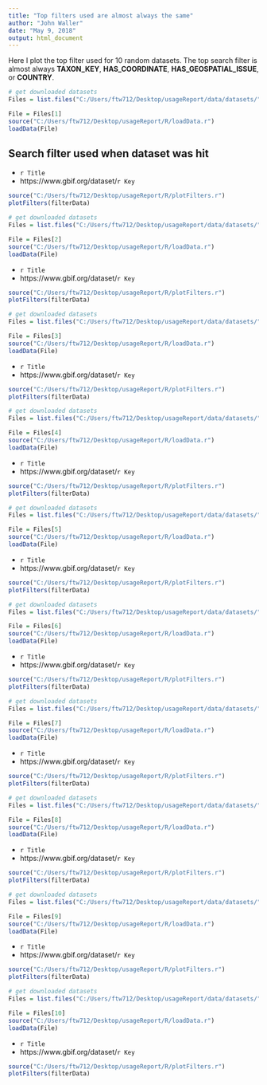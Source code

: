 ```yaml
---
title: "Top filters used are almost always the same"
author: "John Waller"
date: "May 9, 2018"
output: html_document
---
```


Here I plot the top filter used for 10 random datasets. The top search filter is almost always **TAXON_KEY**, **HAS_COORDINATE**, **HAS_GEOSPATIAL_ISSUE**, or **COUNTRY**. 

```r
# get downloaded datasets 
Files = list.files("C:/Users/ftw712/Desktop/usageReport/data/datasets/") # load datasets

File = Files[1]
source("C:/Users/ftw712/Desktop/usageReport/R/loadData.r")
loadData(File)
```

## Search filter used when dataset was hit

* `r Title`
* https://www.gbif.org/dataset/`r Key`

```r
source("C:/Users/ftw712/Desktop/usageReport/R/plotFilters.r")
plotFilters(filterData)
```


```r
# get downloaded datasets 
Files = list.files("C:/Users/ftw712/Desktop/usageReport/data/datasets/") # load datasets

File = Files[2]
source("C:/Users/ftw712/Desktop/usageReport/R/loadData.r")
loadData(File)
```

* `r Title`
* https://www.gbif.org/dataset/`r Key`

```r
source("C:/Users/ftw712/Desktop/usageReport/R/plotFilters.r")
plotFilters(filterData)
```

```r
# get downloaded datasets 
Files = list.files("C:/Users/ftw712/Desktop/usageReport/data/datasets/") # load datasets

File = Files[3]
source("C:/Users/ftw712/Desktop/usageReport/R/loadData.r")
loadData(File)
```

* `r Title`
* https://www.gbif.org/dataset/`r Key`

```r
source("C:/Users/ftw712/Desktop/usageReport/R/plotFilters.r")
plotFilters(filterData)
```


```r
# get downloaded datasets 
Files = list.files("C:/Users/ftw712/Desktop/usageReport/data/datasets/") # load datasets

File = Files[4]
source("C:/Users/ftw712/Desktop/usageReport/R/loadData.r")
loadData(File)
```

* `r Title`
* https://www.gbif.org/dataset/`r Key`

```r
source("C:/Users/ftw712/Desktop/usageReport/R/plotFilters.r")
plotFilters(filterData)
```


```r
# get downloaded datasets 
Files = list.files("C:/Users/ftw712/Desktop/usageReport/data/datasets/") # load datasets

File = Files[5]
source("C:/Users/ftw712/Desktop/usageReport/R/loadData.r")
loadData(File)
```

* `r Title`
* https://www.gbif.org/dataset/`r Key`

```r
source("C:/Users/ftw712/Desktop/usageReport/R/plotFilters.r")
plotFilters(filterData)
```


```r
# get downloaded datasets 
Files = list.files("C:/Users/ftw712/Desktop/usageReport/data/datasets/") # load datasets

File = Files[6]
source("C:/Users/ftw712/Desktop/usageReport/R/loadData.r")
loadData(File)
```

* `r Title`
* https://www.gbif.org/dataset/`r Key`

```r
source("C:/Users/ftw712/Desktop/usageReport/R/plotFilters.r")
plotFilters(filterData)
```


```r
# get downloaded datasets 
Files = list.files("C:/Users/ftw712/Desktop/usageReport/data/datasets/") # load datasets

File = Files[7]
source("C:/Users/ftw712/Desktop/usageReport/R/loadData.r")
loadData(File)
```

* `r Title`
* https://www.gbif.org/dataset/`r Key`

```r
source("C:/Users/ftw712/Desktop/usageReport/R/plotFilters.r")
plotFilters(filterData)
```

```r
# get downloaded datasets 
Files = list.files("C:/Users/ftw712/Desktop/usageReport/data/datasets/") # load datasets

File = Files[8]
source("C:/Users/ftw712/Desktop/usageReport/R/loadData.r")
loadData(File)
```

* `r Title`
* https://www.gbif.org/dataset/`r Key`

```r
source("C:/Users/ftw712/Desktop/usageReport/R/plotFilters.r")
plotFilters(filterData)
```

```r
# get downloaded datasets 
Files = list.files("C:/Users/ftw712/Desktop/usageReport/data/datasets/") # load datasets

File = Files[9]
source("C:/Users/ftw712/Desktop/usageReport/R/loadData.r")
loadData(File)
```

* `r Title`
* https://www.gbif.org/dataset/`r Key`

```r
source("C:/Users/ftw712/Desktop/usageReport/R/plotFilters.r")
plotFilters(filterData)
```

```r
# get downloaded datasets 
Files = list.files("C:/Users/ftw712/Desktop/usageReport/data/datasets/") # load datasets

File = Files[10]
source("C:/Users/ftw712/Desktop/usageReport/R/loadData.r")
loadData(File)
```

* `r Title`
* https://www.gbif.org/dataset/`r Key`

```r
source("C:/Users/ftw712/Desktop/usageReport/R/plotFilters.r")
plotFilters(filterData)
```


